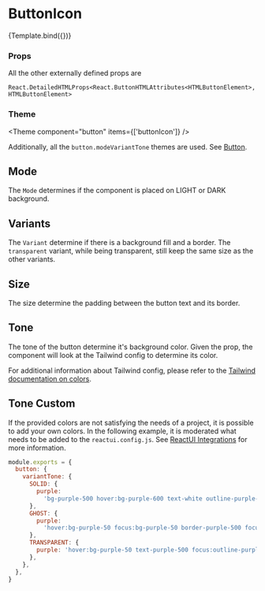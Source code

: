 
<Meta title="Components/Button/ButtonIcon" component={ButtonIcon} />

# ButtonIcon


<Canvas>
  <Story
    name="Default"
    args={{
      disabled: false,
      mode: Mode.Light,
      variant: ButtonVariant.solid,
      size: Size.md,
      tone: Tone.primary,
      icon: 'Add',
    }}
    argTypes={{
      mode: {
        options: Object.values(Mode),
        control: { type: 'radio' },
      },
      variant: {
        options: Object.values(ButtonVariant),
        control: { type: 'radio' },
      },
      size: {
        options: Object.values(Size),
        control: { type: 'radio' },
      },
      tone: {
        options: Object.values(Tone),
        control: { type: 'select' },
      },
      icon: {
        options: ['Add', 'Info'],
        mapping: { Add: IconAdd, Info: IconInfo },
        control: { type: 'select' },
      },
      onClick: {
        control: false,
      },
    }}
  >
    {Template.bind({})}
  </Story>
</Canvas>

### Props

<ArgsTable story="Default" />

All the other externally defined props are

```
React.DetailedHTMLProps<React.ButtonHTMLAttributes<HTMLButtonElement>, HTMLButtonElement>
```

### Theme

<Theme component="button" items={['buttonIcon']} />

Additionally, all the `button.modeVariantTone` themes are used. See [Button](/docs/components-button-button--default-story#theme).

## Mode

The `Mode` determines if the component is placed on LIGHT or DARK background.

<Canvas>
  <Story name="ModeLight">
    <ButtonIcon icon={IconAdd} mode={Mode.Light} />
  </Story>
  <Story name="ModeDark">
    <div className="p-5 bg-neutral-700">
      <ButtonIcon icon={IconAdd} mode={Mode.Dark} />
    </div>
  </Story>
</Canvas>

## Variants

The `Variant` determine if there is a background fill and a border. The `transparent` variant, while being transparent, still keep the same size as the other variants.

<Canvas>
  <Story name="VariantSolid">
    <ButtonIcon icon={IconAdd} variant={ButtonVariant.solid} />
  </Story>
  <Story name="VariantGhost">
    <ButtonIcon icon={IconAdd} variant={ButtonVariant.ghost} />
  </Story>
  <Story name="VariantTransparent">
    <ButtonIcon icon={IconAdd} variant={ButtonVariant.transparent} />
  </Story>
</Canvas>

## Size

The size determine the padding between the button text and its border.

<Canvas>
  <Story name="SizeSm">
    <ButtonIcon icon={IconAdd} size={Size.sm} />
  </Story>
  <Story name="SizeMd">
    <ButtonIcon icon={IconAdd} size={Size.md} />
  </Story>
  <Story name="SizeLg">
    <ButtonIcon icon={IconAdd} size={Size.lg} />
  </Story>
</Canvas>

## Tone

The tone of the button determine it's background color. Given the prop, the component will look at the Tailwind config to determine its color.

For additional information about Tailwind config, please refer to the [Tailwind documentation on colors](https://tailwindcss.com/docs/customizing-colors).

<Canvas>
  <Story name="Primary">
    <ButtonIcon icon={IconAdd} tone={Tone.primary} />
  </Story>
  <Story name="Neutral">
    <ButtonIcon icon={IconAdd} tone={Tone.neutral} />
  </Story>
  <Story name="Warning">
    <ButtonIcon icon={IconAdd} tone={Tone.warning} />
  </Story>
  <Story name="Critical">
    <ButtonIcon icon={IconAdd} tone={Tone.critical} />
  </Story>
  <Story name="Success">
    <ButtonIcon icon={IconAdd} tone={Tone.success} />
  </Story>
  <Story name="Informative">
    <ButtonIcon icon={IconAdd} tone={Tone.informative} />
  </Story>
</Canvas>

## Tone Custom

If the provided colors are not satisfying the needs of a project, it is possible to add your own colors. In the following example, it is moderated what needs to be added to the `reactui.config.js`. See [ReactUI Integrations](https://github.com/aboutbits/react-ui-integrations) for more information.

```js
module.exports = {
  button: {
    variantTone: {
      SOLID: {
        purple:
          'bg-purple-500 hover:bg-purple-600 text-white outline-purple-500',
      },
      GHOST: {
        purple:
          'hover:bg-purple-50 focus:bg-purple-50 border-purple-500 focus:border-transparent text-purple-500 outline-purple-500',
      },
      TRANSPARENT: {
        purple: 'hover:bg-purple-50 text-purple-500 focus:outline-purple-500',
      },
    },
  },
}
```

<Canvas>
  <Story name="CustomPurple">
    <ButtonIcon icon={IconAdd} tone="purple" />
  </Story>
</Canvas>
